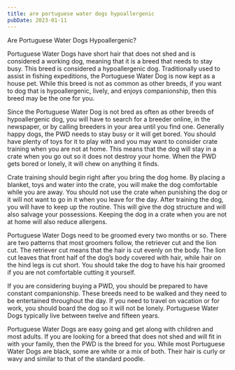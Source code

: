 ```yaml
---
title: are portuguese water dogs hypoallergenic
pubDate: 2023-01-11
---
```


Are Portuguese Water Dogs Hypoallergenic?

Portuguese Water Dogs have short hair that does not shed and is considered a working dog, meaning that it is a breed that needs to stay busy. This breed is considered a hypoallergenic dog. Traditionally used to assist in fishing expeditions, the Portuguese Water Dog is now kept as a house pet. While this breed is not as common as other breeds, if you want to dog that is hypoallergenic, lively, and enjoys companionship, then this breed may be the one for you. 

Since the Portuguese Water Dog is not bred as often as other breeds of hypoallergenic dog, you will have to search for a breeder online, in the newspaper, or by calling breeders in your area until you find one. Generally happy dogs, the PWD needs to stay busy or it will get bored. You should have plenty of toys for it to play with and you may want to consider crate training when you are not at home. This means that the dog will stay in a crate when you go out so it does not destroy your home. When the PWD gets bored or lonely, it will chew on anything it finds. 

Crate training should begin right after you bring the dog home. By placing a blanket, toys and water into the crate, you will make the dog comfortable while you are away. You should not use the crate when punishing the dog or it will not want to go in it when you leave for the day. After training the dog, you will have to keep up the routine. This will give the dog structure and will also salvage your possessions. Keeping the dog in a crate when you are not at home will also reduce allergens. 

Portuguese Water Dogs need to be groomed every two months or so. There are two patterns that most groomers follow, the retriever cut and the lion cut. The retriever cut means that the hair is cut evenly on the body. The lion cut leaves that front half of the dog’s body covered with hair, while hair on the hind legs is cut short. You should take the dog to have his hair groomed if you are not comfortable cutting it yourself. 

If you are considering buying a PWD, you should be prepared to have constant companionship. These breeds need to be walked and they need to be entertained throughout the day. If you need to travel on vacation or for work, you should board the dog so it will not be lonely. Portuguese Water Dogs typically live between twelve and fifteen years. 

Portuguese Water Dogs are easy going and get along with children and most adults. If you are looking for a breed that does not shed and will fit in with your family, then the PWD is the breed for you. While most Portuguese Water Dogs are black, some are white or a mix of both. Their hair is curly or wavy and similar to that of the standard poodle.